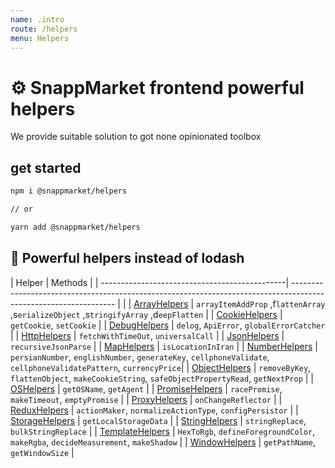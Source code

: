 ```yaml
---
name: .intro
route: /helpers
menu: Helpers
---
```


# ⚙ SnappMarket frontend powerful helpers
We provide suitable solution to got none opinionated toolbox


## get started
```bash
npm i @snappmarket/helpers

// or

yarn add @snappmarket/helpers
```


## 💊 Powerful helpers instead of lodash

| Helper                                        | Methods                                                                                                          |
| ----------------------------------------------| ---------------------------------------------------------------------------------------------------------------- |                                                                                                         |
| [ArrayHelpers](/helpers/ArrayHelpers)         | `arrayItemAddProp` ,f`lattenArray` ,s`erializeObject` ,s`tringifyArray` ,d`eepFlatten`                           |
| [CookieHelpers](/helpers/CookieHelpers)       | `getCookie`, `setCookie`                                                                                         |
| [DebugHelpers](/helpers/DebugHelpers)         | `delog`, `ApiError`, `globalErrorCatcher`                                                                        |
| [HttpHelpers](/helpers/HttpHelpers)           | `fetchWithTimeOut`, `universalCall`                                                                              |
| [JsonHelpers](/helpers/JsonHelpers)           | `recursiveJsonParse`                                                                                             |
| [MapHelpers](/helpers/MapHelpers)             | `isLocationInIran`                                                                                               |
| [NumberHelpers](/helpers/NumberHelpers)       | `persianNumber`, `englishNumber`, `generateKey`, `cellphoneValidate`, `cellphoneValidatePattern`, `currencyPrice`|
| [ObjectHelpers](/helpers/ObjectHelpers)       | `removeByKey`, `flattenObject`, `makeCookieString`, `safeObjectPropertyRead`, `getNextProp`                      |
| [OSHelpers](/helpers/OSHelpers)               | `getOSName`, `getAgent`                                                                                          |
| [PromiseHelpers](/helpers/PromiseHelpers)     | `racePromise`, `makeTimeout`, `emptyPromise`                                                                     |
| [ProxyHelpers](/helpers/ProxyHelpers)         | `onChangeReflector`                                                                                              |
| [ReduxHelpers](/helpers/ReduxHelpers)         | `actionMaker`, `normalizeActionType`, `configPersistor`                                                          |
| [StorageHelpers](/helpers/StorageHelpers)     | `getLocalStorageData`                                                                                            |
| [StringHelpers](/helpers/StringHelpers)       | `stringReplace`, `bulkStringReplace`                                                                             |
| [TemplateHelpers](/helpers/TemplateHelpers)   | `HexToRgb`, `defineForegroundColor`, `makeRgba`, `decideMeasurement`, `makeShadow`                               |
| [WindowHelpers](/helpers/WindowHelpers)       | `getPathName`, `getWindowSize`                                                                                   |

